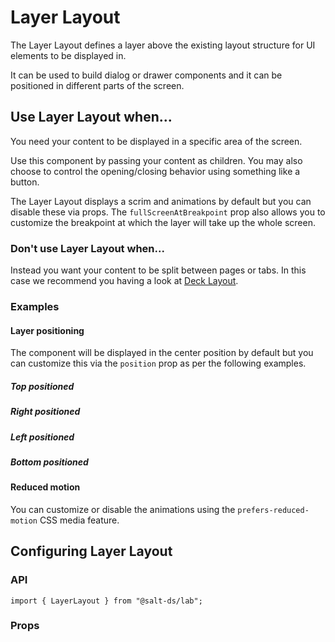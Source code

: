 
<Meta title="Documentation/Lab/Layout/Layer Layout" />

# Layer Layout

The Layer Layout defines a layer above the existing layout structure for UI elements to be displayed in.

It can be used to build dialog or drawer components and it can be positioned in different parts of the screen.

<Canvas of={LayerLayoutStories.Default} />

## Use Layer Layout when...

You need your content to be displayed in a specific area of the screen.

Use this component by passing your content as children. You may also choose to control the opening/closing behavior using something like a button.

The Layer Layout displays a scrim and animations by default but you can disable these via props. The `fullScreenAtBreakpoint` prop also allows you to customize the breakpoint at which the layer will take up the whole screen.

### Don't use Layer Layout when...

Instead you want your content to be split between pages or tabs. In this case we recommend you having a look at [Deck Layout](?path=/docs/documentation-lab-layout-deck-layout--docs).

### Examples

#### Layer positioning

The component will be displayed in the center position by default but you can customize this via the `position` prop as per the following examples.

##### Top positioned

<Canvas of={LayerLayoutStories.Top} />

##### Right positioned

<Canvas of={LayerLayoutStories.Right} />

##### Left positioned

<Canvas of={LayerLayoutStories.Left} />

##### Bottom positioned

<Canvas of={LayerLayoutStories.Bottom} />

#### Reduced motion

You can customize or disable the animations using the `prefers-reduced-motion` CSS media feature.

<Canvas of={LayerLayoutStories.ReducedMotion} />

## Configuring Layer Layout

### API

```
import { LayerLayout } from "@salt-ds/lab";
```

### Props

<ArgTypes of={LayerLayoutStories} />
